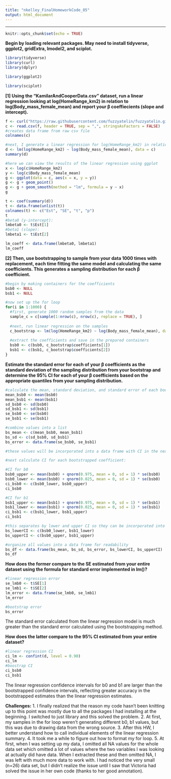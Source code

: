 ```yaml
---
title: "nkelley_FinalHomeworkCode_05"
output: html_document
---
```


---
```r
knitr::opts_chunk$set(echo = TRUE)
```

**Begin by loading relevant packages. May need to install tidyverse, ggplot2, gridExtra, lmodel2, and sciplot.** 
```r
library(tidyverse)
library(curl)
library(dplyr)
```
```r
library(ggplot2)
```
```r
library(sciplot)
```

**[1] Using the “KamilarAndCooperData.csv” dataset, run a linear regression looking at log(HomeRange_km2) in relation to log(Body_mass_female_mean) and report your β
 coeffiecients (slope and intercept).**
```r
f <- curl("https://raw.githubusercontent.com/fuzzyatelin/fuzzyatelin.github.io/master/AN588_Fall21/KamilarAndCooperData.csv")
c <- read.csv(f, header = TRUE, sep = ",", stringsAsFactors = FALSE)
#creates data frame from raw csv file
colnames(c)

#next, I generate a linear regression for log(HomeRange_km2) in relation to log(Body_mass_female_mean) and summarize the results
d <- lm(log(HomeRange_km2) ~ log(Body_mass_female_mean), data = c)
summary(d)
```

```r
#here we can view the results of the linear regression using ggplot
x <- log(c$HomeRange_km2)
y <- log(c$Body_mass_female_mean)
g <- ggplot(data = c, aes(x = x, y = y))
g <- g + geom_point()
g <- g + geom_smooth(method = "lm", formula = y ~ x)
g
```

```r
t <- coef(summary(d))
t <- data.frame(unlist(t))
colnames(t) <- c("Est", "SE", "t", "p")
t
#beta0 (y-intercept):
lmbeta0 <- t$Est[1]
#beta1 (slope):
lmbeta1 <- t$Est[2]

lm_coeff <- data.frame(lmbeta0, lmbeta1)
lm_coeff

```

**[2] Then, use bootstrapping to sample from your data 1000 times with replacement, each time fitting the same model and calculating the same coefficients. This generates a sampling distribution for each β coefficient.**
```r
#begin by making containers for the coefficients
bsb0 <- NULL
bsb1 <- NULL

#now set up the for loop
for(i in 1:1000) {
  #first, generate 1000 random samples from the data
  sample_c = c[sample(1:nrow(c), nrow(c), replace = TRUE), ]
  
  #next, run linear regression on the samples
  c_bootstrap <- lm(log(HomeRange_km2) ~ log(Body_mass_female_mean), data = sample_c)
  
  #extract the coefficients and save in the prepared containers
  bsb0 <- c(bsb0, c_bootstrap$coefficients[1])
  bsb1 <- c(bsb1, c_bootstrap$coefficients[2])
}
```

**Estimate the standard error for each of your β
 coefficients as the standard deviation of the sampling distribution from your bootstrap and determine the 95% CI for each of your β
 coefficients based on the appropriate quantiles from your sampling distribution.**
```r
#calculate the mean, standard deviation, and standard error of each bootstrapped coefficient (b0, b1) 
mean_bsb0 <- mean(bsb0)
mean_bsb1 <- mean(bsb1)
sd_bsb0 <- sd(bsb0)
sd_bsb1 <- sd(bsb1)
se_bsb0 <- se(bsb0)
se_bsb1 <- se(bsb1)

#combine values into a list
bs_mean <- c(mean_bsb0, mean_bsb1)
bs_sd <- c(sd_bsb0, sd_bsb1)
bs_error <- data.frame(se_bsb0, se_bsb1) 

#these values will be incorporated into a data frame with CI in the next chunk...
```

```r
#next calculate CI for each bootstrapped coefficient:

#CI for b0
bsb0_upper <- mean(bsb0) + qnorm(0.975, mean = 0, sd = 1) * se(bsb0)
bsb0_lower <- mean(bsb0) + qnorm(0.025, mean = 0, sd = 1) * se(bsb0)  
ci_bsb0 <- c(bsb0_lower, bsb0_upper)
ci_bsb0

#CI for b1
bsb1_upper <- mean(bsb1) + qnorm(0.975, mean = 0, sd = 1) * se(bsb1)
bsb1_lower <- mean(bsb1) + qnorm(0.025, mean = 0, sd = 1) * se(bsb1)  
ci_bsb1 <- c(bsb1_lower, bsb1_upper)
ci_bsb1

#this separates by lower and upper CI so they can be incorporated into a larger data frame continuing from the previous chunk
bs_lowerCI <- c(bsb0_lower, bsb1_lower)
bs_upperCI <- c(bsb0_upper, bsb1_upper)

#organize all values into a data frame for readability
bs_df <- data.frame(bs_mean, bs_sd, bs_error, bs_lowerCI, bs_upperCI)
bs_df
```

**How does the former compare to the SE estimated from your entire dataset using the formula for standard error implemented in lm()?**
```r
#linear regression error
se_lmb0 <- t$SE[1]
se_lmb1 <- t$SE[2]
lm_error <- data.frame(se_lmb0, se_lmb1)
lm_error

#bootstrap error
bs_error
```
The standard error calculated from the linear regression model is much greater than the standard error calculated using the bootstrapping method. 

**How does the latter compare to the 95% CI estimated from your entire dataset?**
```r
#linear regression CI
ci_lm <- confint(d, level = 0.90)
ci_lm
#boostrap CI
ci_bsb0
ci_bsb1
```
The linear regression confidence intervals for b0 and b1 are larger than the bootstrapped confidence intervals, reflecting greater accuracy in the bootstrapped estimates than the linear regression estimates. 

**Challenges:**
1. I finally realized that the reason my code hasn't been knitting up to this point was mostly due to all the packages I had installing at the beginning. I switched to just library and this solved the problem. 
2. At first, my samples in the for loop weren't generating different b0, b1 values, but this was due to drawing data from the wrong source. 
3. After this HW, I better understand how to call individual elements of the linear regression summary. 
4. It took me a while to figure out how to format my for loop.
5. At first, when I was setting up my data, I omitted all NA values for the whole data set which omitted a lot of values where the two variables I was looking at actually did have data. When I extracted these and then omitted NA, I was left with much more data to work with. I had noticed the very small (n=26) data set, but I didn't realize the issue until I saw that Victoria had solved the issue in her own code (thanks to her good annotation). 